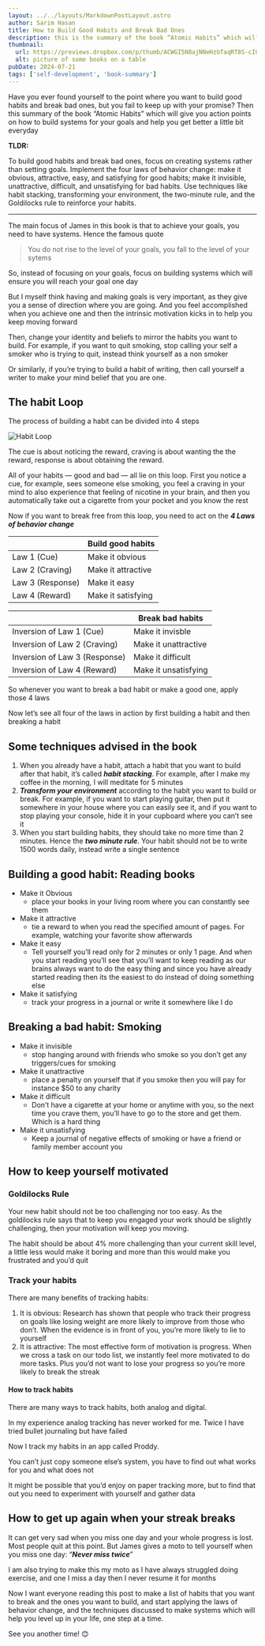 ```yaml
---
layout: ../../layouts/MarkdownPostLayout.astro
author: Sarim Hasan
title: How to Build Good Habits and Break Bad Ones
description: this is the summary of the book “Atomic Habits” which will help you understand how habits work and give you action points on how to build systems for your goals and help you get better a little bit everyday
thumbnail:
  url: https://previews.dropbox.com/p/thumb/ACWGI5N8ajNNeHzbTaqRT8S-cI0KFQLb3Z-S4oJeTj7OcTaIaBvZnDsx520foM-4To2z2EX4XwsxwJiYloAaH_rze9_g9DmI-Y9eVIboet1jjUlFkE-7zpXTjQkAyrqFD2EC0ivSUxNkB8nauaw6mqLRr6DVacddP8USQvRIC4aS6_aHBqo_vwaqHidHdm83NyK1pZmC6tmdpCY1fceKqA3MIFieF4Gsaew-bVFiKGnBh1NinlUwWjL2P9AUZ_4_0K73l2VqM4KQ4yz-KO-JQDJK6qJ5MZSjKPA3Or5i56K6xLlVYcy1OGclgWbU2CNe-qz7SkuyrsN8WJ4fasXX2djUSrairZVnaeJEDDLG6cV8RFwOjHrt7EBq8G19-qaKOUQ/p.jpeg
  alt: picture of some books on a table
pubDate: 2024-07-21
tags: ['self-development', 'book-summary']
---
```



Have you ever found yourself to the point where you want to build good habits and break bad ones, but you fail to keep up with your promise? Then this summary of the book “Atomic Habits” which will give you action points on how to build systems for your goals and help you get better a little bit everyday

**TLDR:**

To build good habits and break bad ones, focus on creating systems rather than setting goals. Implement the four laws of behavior change: make it obvious, attractive, easy, and satisfying for good habits; make it invisible, unattractive, difficult, and unsatisfying for bad habits. Use techniques like habit stacking, transforming your environment, the two-minute rule, and the Goldilocks rule to reinforce your habits.

---

The main focus of James in this book is that to achieve your goals, you need to have systems. Hence the famous quote

> You do not rise to the level of your goals, you fall to the level of your sytems

So, instead of focusing on your goals, focus on building systems which will ensure you will reach your goal one day

But I myself think having and making goals is very important, as they give you a sense of direction where you are going. And you feel accomplished when you achieve one and then the intrinsic motivation kicks in to help you keep moving forward

Then, change your identity and beliefs to mirror the habits you want to build. For example, if you want to quit smoking, stop calling your self a smoker who is trying to quit, instead think yourself as a non smoker

Or similarly, if you’re trying to build a habit of writing, then call yourself a writer to make your mind belief that you are one.

## The habit Loop

The process of building a habit can be divided into 4 steps

<Image src={habitLoop} alt="Habit Loop" width={400} height={400} />

The cue is about noticing the reward, craving is about wanting the the reward, response is about obtaining the reward.

All of your habits — good and bad — all lie on this loop. First you notice a cue, for example, sees someone else smoking, you feel a craving in your mind to also experience that feeling of nicotine in your brain, and then you automatically take out a cigarette from your pocket and you know the rest

Now if you want to break free from this loop, you need to act on the **_4 Laws of behavior change_**

|                  | Build good habits  |
| ---------------- | ------------------ |
| Law 1 (Cue)      | Make it obvious    |
| Law 2 (Craving)  | Make it attractive |
| Law 3 (Response) | Make it easy       |
| Law 4 (Reward)   | Make it satisfying |

|                               | Break bad habits     |
| ----------------------------- | -------------------- |
| Inversion of Law 1 (Cue)      | Make it invisble     |
| Inversion of Law 2 (Craving)  | Make it unattractive |
| Inversion of Law 3 (Response) | Make it difficult    |
| Inversion of Law 4 (Reward)   | Make it unsatisfying |

So whenever you want to break a bad habit or make a good one, apply those 4 laws

Now let’s see all four of the laws in action by first building a habit and then breaking a habit

## Some techniques advised in the book

1. When you already have a habit, attach a habit that you want to build after that habit, it’s called **_habit stacking_**. For example, after I make my coffee in the morning, I will meditate for 5 minutes
2. **_Transform your environment_** according to the habit you want to build or break. For example, if you want to start playing guitar, then put it somewhere in your house where you can easily see it, and if you want to stop playing your console, hide it in your cupboard where you can’t see it
3. When you start building habits, they should take no more time than 2 minutes. Hence the **_two minute rule_**. Your habit should not be to write 1500 words daily, instead write a single sentence

## Building a good habit: Reading books

- Make it Obvious
  - place your books in your living room where you can constantly see them
- Make it attractive
  - tie a reward to when you read the specified amount of pages. For example, watching your favorite show afterwards
- Make it easy
  - Tell yourself you’ll read only for 2 minutes or only 1 page. And when you start reading you’ll see that you’ll want to keep reading as our brains always want to do the easy thing and since you have already started reading then its the easiest to do instead of doing something else
- Make it satisfying
  - track your progress in a journal or write it somewhere like I do

## Breaking a bad habit: Smoking

- Make it invisible
  - stop hanging around with friends who smoke so you don’t get any triggers/cues for smoking
- Make it unattractive
  - place a penalty on yourself that if you smoke then you will pay for instance $50 to any charity
- Make it difficult
  - Don’t have a cigarette at your home or anytime with you, so the next time you crave them, you’ll have to go to the store and get them. Which is a hard thing
- Make it unsatisfying
  - Keep a journal of negative effects of smoking or have a friend or family member account you

## How to keep yourself motivated

### Goldilocks Rule

Your new habit should not be too challenging nor too easy. As the goldilocks rule says that to keep you engaged your work should be slightly challenging, then your motivation will keep you moving.

The habit should be about 4% more challenging than your current skill level, a little less would make it boring and more than this would make you frustrated and you’d quit

### Track your habits

There are many benefits of tracking habits:

1. It is obvious: Research has shown that people who track their progress on goals like losing weight are more likely to improve from those who don’t. When the evidence is in front of you, you’re more likely to lie to yourself
2. It is attractive: The most effective form of motivation is progress. When we cross a task on our todo list, we instantly feel more motivated to do more tasks. Plus you’d not want to lose your progress so you’re more likely to break the streak

#### How to track habits

There are many ways to track habits, both analog and digital.

In my experience analog tracking has never worked for me. Twice I have tried bullet journaling but have failed

Now I track my habits in an app called Proddy.

You can’t just copy someone else’s system, you have to find out what works for you and what does not

It might be possible that you’d enjoy on paper tracking more, but to find that out you need to experiment with yourself and gather data

## How to get up again when your streak breaks

It can get very sad when you miss one day and your whole progress is lost. Most people quit at this point. But James gives a moto to tell yourself when you miss one day: “**_Never miss twice_**”

I am also trying to make this my moto as I have always struggled doing exercise, and one I miss a day then I never resume it for months

Now I want everyone reading this post to make a list of habits that you want to break and the ones you want to build, and start applying the laws of behavior change, and the techniques discussed to make systems which will help you level up in your life, one step at a time.

See you another time! 😊
